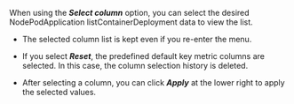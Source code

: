 When using the **_Select column_** option, you can select the desired <InDoc pages="resource-node-list">Node</InDoc><InDoc pages="resource-pod-list">Pod</InDoc><InDoc pages="resource-application-list">Application list</InDoc><InDoc pages="resource-container-list">Container</InDoc><InDoc pages="deployment-list">Deployment</InDoc> data to view the list. 

<InDoc pages="deployment-list">

<ImgLang img='k8s-deployment-list-cl.png' desc='Select Column' />

</InDoc>

<InDoc pages="resource-container-list">

<ImgLang img='k8s-resource-container-list-cl.png' desc='Select Column' />

</InDoc>

<InDoc pages="service-list">

<ImgLang img='k8s-service-list-cl.png' desc='Select column' />

</InDoc>

<InDoc pages="node-disk-list">

<ImgLang img='k8s-node-disk-cl.png' desc='Select column' />

</InDoc>

<InDoc pages="ingress-list">

<ImgLang img='k8s-ingress-list-cl.png' desc='Select column' />

</InDoc>

<InDoc pages="pv-list">

<ImgLang img='k8s-pv-list-cl.png' desc='Select Column' />

</InDoc>

<Xclude pages="deployment-list,resource-container-list,service-list,node-disk-list,ingress-list,pv-list">

<ImgLang img='k8s-resource-node-list-cl.png' desc='Select Column' />

</Xclude>

- The selected column list is kept even if you re-enter the menu.

- If you select **_Reset_**, the predefined default key metric columns are selected. In this case, the column selection history is deleted.

- After selecting a column, you can click ***Apply*** at the lower right to apply the selected values.
